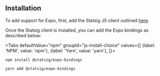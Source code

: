 
## Installation

To add support for Expo, first, add the Statsig JS client outlined [here](/client/javascript-sdk).

Once the Statsig client is installed, you can add the Expo bindings as described below:

<Tabs
  defaultValue="npm"
  groupId="js-install-choice"
  values={[
    {label: 'NPM', value: 'npm'},
    {label: 'Yarn', value: 'yarn'},
  ]}>

  <TabItem value="npm">

```shell
npm install @statsig/expo-bindings
```

  </TabItem>
  <TabItem value="yarn">

```shell
yarn add @statsig/expo-bindings
```

  </TabItem>
</Tabs>
